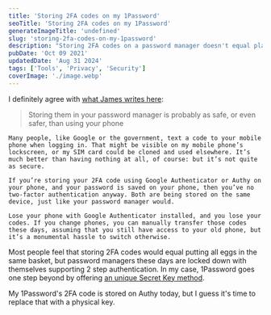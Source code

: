```yaml
---
title: 'Storing 2FA codes on my 1Password'
seoTitle: 'Storing 2FA codes on my 1Password'
generateImageTitle: 'undefined'
slug: 'storing-2fa-codes-on-my-1password'
description: "Storing 2FA codes on a password manager doesn't equal placing all eggs in the same basket. That's because password managers come with unique security features."
pubDate: 'Oct 09 2021'
updatedDate: 'Aug 31 2024'
tags: ['Tools', 'Privacy', 'Security']
coverImage: './image.webp'
---
```


I definitely agree with [what James writes here](https://blog.james.cridland.net/should-you-store-your-2fa-totp-tokens-in-your-password-manager-9798199b728):

> Storing them in your password manager is probably as safe, or even safer, than using your phone

    Many people, like Google or the government, text a code to your mobile phone when logging in. That might be visible on my mobile phone’s lockscreen, or my SIM card could be cloned and used elsewhere. It’s much better than having nothing at all, of course: but it’s not quite as secure.

    If you’re storing your 2FA code using Google Authenticator or Authy on your phone, and your password is saved on your phone, then you’ve no two-factor authentication anyway. Both are being stored on the same device, just like your password manager would.

    Lose your phone with Google Authenticator installed, and you lose your codes. If you change phones, you can manually transfer those codes these days, assuming that you still have access to your old phone, but it’s a monumental hassle to switch otherwise.

Most people feel that storing 2FA codes would equal putting all eggs in the same basket, but password managers these days are locked down with themselves supporting 2 step authentication. In my case, 1Password goes one step beyond by offering [an unique Secret Key method](https://support.1password.com/secret-key/).

My 1Password's 2FA code is stored on Authy today, but I guess it's time to replace that with a physical key.
